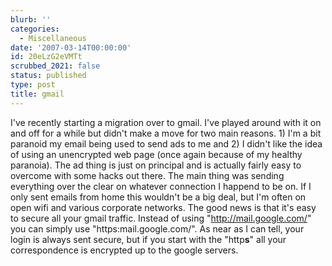 ```yaml
---
blurb: ''
categories:
  - Miscellaneous
date: '2007-03-14T00:00:00'
id: 20eLzG2eVMTt
scrubbed_2021: false
status: published
type: post
title: gmail
---
```


I've recently starting a migration over to gmail. I've played
around with it on and off for a while but didn't make a move for
two main reasons. 1) I'm a bit paranoid my email being used to send
ads to me and 2) I didn't like the idea of using an unencrypted web
page (once again because of my healthy paranoia). The ad thing is
just on principal and is actually fairly easy to overcome with some
hacks out there. The main thing was sending everything over the
clear on whatever connection I happend to be on. If I only sent
emails from home this wouldn't be a big deal, but I'm often on open
wifi and various corporate networks. The good news is that it's
easy to secure all your gmail traffic. Instead of using
"http://mail.google.com/" you can simply use
"https:mail.google.com/". As near as I can tell, your login is
always sent secure, but if you start with the "http**s**" all your
correspondence is encrypted up to the google servers.
